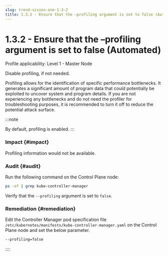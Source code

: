 ```yaml
---
slug: trend-vision-one-1-3-2
title: 1.3.2 - Ensure that the –profiling argument is set to false (Automated)
---
```

# 1.3.2 - Ensure that the –profiling argument is set to false (Automated)

Profile applicability: Level 1 - Master Node

Disable profiling, if not needed.

Profiling allows for the identification of specific performance bottlenecks. It generates a significant amount of program data that could potentially be exploited to uncover system and program details. If you are not experiencing any bottlenecks and do not need the profiler for troubleshooting purposes, it is recommended to turn it off to reduce the potential attack surface.

:::note

By default, profiling is enabled.
:::

### Impact {#impact}

Profiling information would not be available.

### Audit {#audit}

Run the following command on the Control Plane node:

```bash
ps -ef | grep kube-controller-manager
```

Verify that the `--profiling` argument is set to `false`.

### Remediation {#remediation}

Edit the Controller Manager pod specification file `/etc/kubernetes/manifests/kube-controller-manager.yaml` on the Control Plane node and set the below parameter.

```bash
--profiling=false
```
::::
